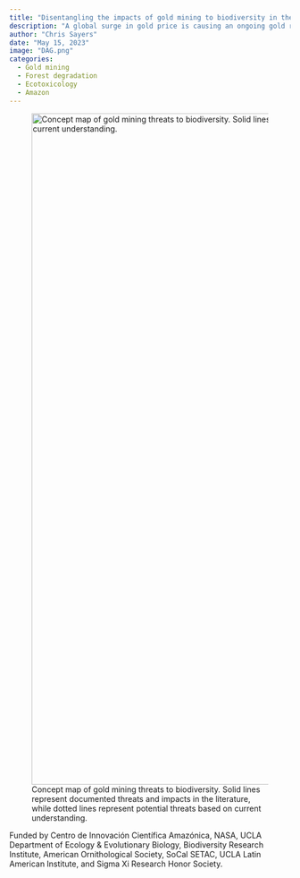 ```yaml
---
title: "Disentangling the impacts of gold mining to biodiversity in the Amazon"
description: "A global surge in gold price is causing an ongoing gold rush in the most biodiverse place on Earth: the Amazon. Despite gold mining’s tremendous economic promise, we do not yet understand how the interacting environmental disturbances from this industry contribute to biodiversity loss. With the support of local collaborators, we are monitoring how bird communities respond to habitat degradation, pollution, hunting, and disease while surveying gold mines and conservation reserves in Peru."
author: "Chris Sayers"
date: "May 15, 2023"
image: "DAG.png"
categories:
  - Gold mining
  - Forest degradation
  - Ecotoxicology
  - Amazon
---
```


![Concept map of gold mining threats to biodiversity. Solid lines represent documented threats and impacts in the literature, while dotted lines represent potential threats based on current understanding.](DAG.png){fig-align="center" width="1200"}

Funded by Centro de Innovación Científica Amazónica, NASA, UCLA Department of Ecology & Evolutionary Biology, Biodiversity Research Institute, American Ornithological Society, SoCal SETAC, UCLA Latin American Institute, and Sigma Xi Research Honor Society.
